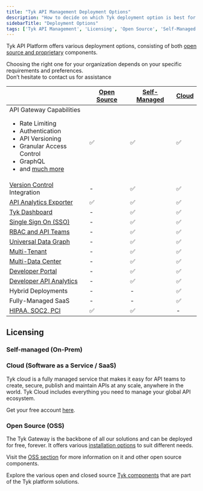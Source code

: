 ```yaml
---
title: "Tyk API Management Deployment Options"
description: "How to decide on which Tyk deployment option is best for you"
sidebarTitle: "Deployment Options"
tags: ['Tyk API Management', 'Licensing', 'Open Source', 'Self-Managed', 'Tyk Cloud', 'API Gateway']
---
```



Tyk API Platform offers various deployment options, consisting of both [open source and proprietary](/docs3/nightly/tyk-stack)
components.

Choosing the right one for your organization depends on your specific requirements and preferences.
<br />Don’t hesitate to contact us for assistance <ButtonLeft href="https://tyk.io/contact/" color="green" content="Contact us" />

|                                                                                                                                                                                                                                    | [Open Source](/docs3/nightly/tyk-open-source)  |   [Self-Managed](/docs3/nightly/tyk-self-managed#installation-options-for-tyk-self-managed)      |  [Cloud](https://account.cloud-ara.tyk.io/signup)
|------------------------------------------------------------------------------------------------------------------------------------------------------------------------------------------------------------------------------------|----------------|-------------------|---------
| API Gateway Capabilities <br /> <ul><li>Rate Limiting</li><li>Authentication</li> <li>API Versioning</li><li>Granular Access Control</li><li>GraphQL</li>  <li>and [much more](/docs3/nightly/tyk-open-source)</li></ul> | ✅             |✅	              |✅
| [Version Control](/docs3/nightly/api-management/automations/sync) Integration                                                                                                                                                      | -		      |✅	              |✅
| [API Analytics Exporter](/docs3/nightly/tyk-pump)                                                                                                                                                                                   | ✅		      |✅	              |✅	 
| [Tyk Dashboard](/docs3/nightly/tyk-dashboard)                                                                                                                                                                                       | -	          |✅	              |✅	 
| [Single Sign On (SSO)](/docs3/nightly/api-management/external-service-integration#single-sign-on-sso)                                                                                                                                                         | -	          |✅	              |✅	      
| [RBAC and API Teams](/docs3/nightly/api-management/user-management#)                                                                                                                                                                             | -	          |✅	              |✅	      
| [Universal Data Graph](/docs3/nightly/api-management/data-graph#overview)                                                                                                                                                                         | -	          |✅	              |✅	      
| [Multi-Tenant](/docs3/nightly/api-management/dashboard-configuration#organizations)                                                                                                                                           | -	          |✅	              |✅	      
| [Multi-Data Center](/docs3/nightly/api-management/mdcb#managing-geographically-distributed-gateways-to-minimize-latency-and-protect-data-sovereignty)                                                                                                                                                                           | -	          |✅	              |✅	      
| [Developer Portal](/docs3/nightly/tyk-developer-portal)                                                                                                                                                                             | -		      |✅	              |✅	 
| [Developer API Analytics](/docs3/nightly/api-management/dashboard-configuration#traffic-analytics)                                                                                                                                                                   | -		      |✅	              |✅	   
| Hybrid Deployments                                                                                                                                                                                                                 | -		      |-	              |✅
| Fully-Managed SaaS                                                                                                                                                                                                                 | -		      |-	              |✅
| [HIPAA, SOC2, PCI](https://tyk.io/governance-and-auditing/)                                                                                                                                                                        | ✅		      |✅	              | -


## Licensing

### Self-managed (On-Prem)

<SelfManagedLicensingInclude/>

### Cloud (Software as a Service / SaaS)

Tyk cloud is a fully managed service that makes it easy for API teams to create, secure, publish and maintain APIs at any scale, anywhere in the world. Tyk Cloud includes everything you need to manage your global API ecosystem.

Get your free account [here](https://tyk.io/sign-up/).

### Open Source (OSS)

The Tyk Gateway is the backbone of all our solutions and can be deployed for free, forever. It offers various [installation options](/docs3/nightly/tyk-open-source#installation-options-for-tyk-gateway) to suit different needs.

Visit the [OSS section](/docs3/nightly/tyk-open-source) for more information on it and other open source components.

Explore the various open and closed source [Tyk components](/docs3/nightly/tyk-stack) that are part of the Tyk platform solutions.

